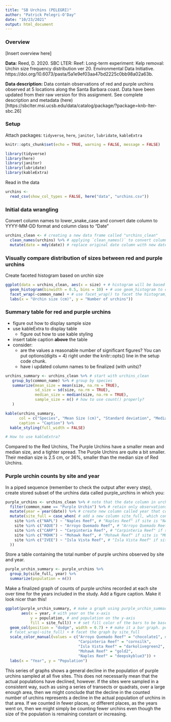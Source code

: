```yaml
---
title: "SB Urchins (PELEGRI)"
author: "Patrick Pelegri-O'Day"
date: "10/23/2021"
output: html_document
---
```


### Overview
[Insert overview here]

**Data:** Reed, D. 2020. SBC LTER: Reef: Long-term experiment: Kelp removal: Urchin size frequency distribution ver 20. Environmental Data Initiative. https://doi.org/10.6073/pasta/5a1e9ef03aa47bd2225c0bb98a02a63b. 

**Data description:** Data contain observations of red and purple urchins observed at 5 locations along the Santa Barbara coast. Data have been updated from their raw version for this assignment. See complete description and metadata (here)[https://sbclter.msi.ucsb.edu/data/catalog/package/?package=knb-lter-sbc.26]

### Setup

Attach packages: `tidyverse`, `here`, `janitor`, `lubridate`, `kableExtra`
```r
knitr::opts_chunk$set(echo = TRUE, warning = FALSE, message = FALSE)

library(tidyverse)
library(here)
library(janitor)
library(lubridate)
library(kableExtra)
```

Read in the data
```r
urchins <- 
  read_csv(show_col_types = FALSE, here("data", "urchins.csv"))
```

### Initial data wrangling

Convert column names to lower_snake_case and convert date column to YYYY-MM-DD format and column class to "Date"
```r
urchins_clean <- # creating a new data frame called "urchins_clean"
  clean_names(urchins) %>% # applying `clean_names()` to convert column names to lower_snake_case
  mutate(date = mdy(date)) # replace original date column with new date column in YYYY-MM-DD format in which column class is "Date"
```


### Visually compare distribution of sizes between red and purple urchins

Create faceted histogram based on urchin size
```r
ggplot(data = urchins_clean, aes(x = size) + # histogram will be based on urchin size
  geom_histogram(binwidth = 0.5, bins = 10) + # use geom_histogram to create histogram
  facet_wrap(~common_name) + # use facet_wrap() to facet the histogram, here based on common_name
  labs(x = "Urchin size (cm)", y = "Number of urchins"))
```

### Summary table for red and purple urchins
- figure out how to display sample size
- use kableExtra to display table
  - figure out how to use kable styling
- insert table caption **above** the table
- consider: 
  - are the values a reasonable number of significant figures? You can put options(digits = 4) right under the knitr::opts() line in the setup code chunk.
  - have i updated column names to be finalized (with units)?

```r
urchins_summary <- urchins_clean %>% # start with urchins_clean
   group_by(common_name) %>% # group by species
   summarize(mean_size = mean(size, na.rm = TRUE),
             sd_size = sd(size, na.rm = TRUE),
             median_size = median(size, na.rm = TRUE),
             sample_size = n() # how to use count() properly?
   )

kable(urchins_summary,
      col = c("Species", "Mean Size (cm)", "Standard deviation", "Median Size", "Sample Size"),
      caption = "Caption") %>% 
  kable_styling(full_width = FALSE)

# How to use kableExtra?
```

Compared to the Red Urchins, The Purple Urchins have a smaller mean and median size, and a tighter spread. The Purple Urchins are quite a bit smaller. Their median size is 2.5 cm, or 36%, smaller than the median size of Red Urchins. 

### Purple urchin counts by site and year

In a piped sequence (remember to check the output after every step), create stored subset of the urchins data called purple_urchins in which you: 

```r
purple_urchins <- urchins_clean %>% # note that the date column in urchins_clean is already converted to class Date because of code in ### Initial data wrangling section
  filter(common_name == "Purple Urchin") %>% # retain only observations where common_name is Purple Urchin
  mutate(year = year(date)) %>% # create new column called year that contains the year, derived from the date column
  mutate(site_full = case_when( # add a new column site_full, which contains...
    site %in% c("NAPL") ~ "Naples Reef", # "Naples Reef" if site is "NAPL"
    site %in% c("AQUE") ~ "Arroyo Quemado Reef", # "Arroyo Quemado Reef" if site is "AQUE"
    site %in% c("CARP") ~ "Carpinteria Reef", # "Carpinteria Reef" if site is "CARP"
    site %in% c("MOHK") ~ "Mohawk Reef", # "Mohawk Reef" if site is "MOHK"
    site %in% c("IVEE") ~ "Isla Vista Reef", # "Isla Vista Reef" if site is "IVEE"
  ))
```

Store a table containing the total number of purple urchins observed by site and year. 
```r
purple_urchin_summary <- purple_urchins %>% 
  group_by(site_full, year) %>% 
  summarize(population = n())
```

Make a finalized graph of counts of purple urchins recorded at each site over time for the years included in the study. Add a figure caption. Make it look nicer than this!
```r
ggplot(purple_urchin_summary, # make a graph using purple_urchin_summary
       aes(x = year, # with year on the x-axis
           y = population, # and population on the y-axis
           fill = site_full)) + # set fill color of the bars to be based on the site the sample was drawn from
  geom_col(position = "dodge", width = 0.7) + # make it a bar graph. position = "dodge" sets the bars next to each other
  # facet_wrap(~site_full) + # facet the graph by site_full
  scale_color_manual(values = c("Arroyo Quemado Reef" = "chocolate1", # set custom colors for each site...not currently working
                                "Carpinteria Reef" = "cornsilk",
                                "Isla Vista Reef" = "darkolivegreen2",
                                "Mohawk Reef" = "gold2",
                                "Naples Reef" = "deepskyblue3")) +
  labs(x = "Year", y = "Population")
```

This series of graphs shows a general decline in the population of purple urchins sampled at all five sites. This does not necessarily mean that the actual populations have declined, however. If the sites were sampled in a consistent way, such as using a series of transects or quadrats, over a large enough area, then we might conclude that the decline in the counted number of urchins represents a decline in the actual population of urchins in that area. If we counted in fewer places, or different places, as the years went on, then we might simply be counting fewer urchins even though the size of the population is remaining constant or increasing.
